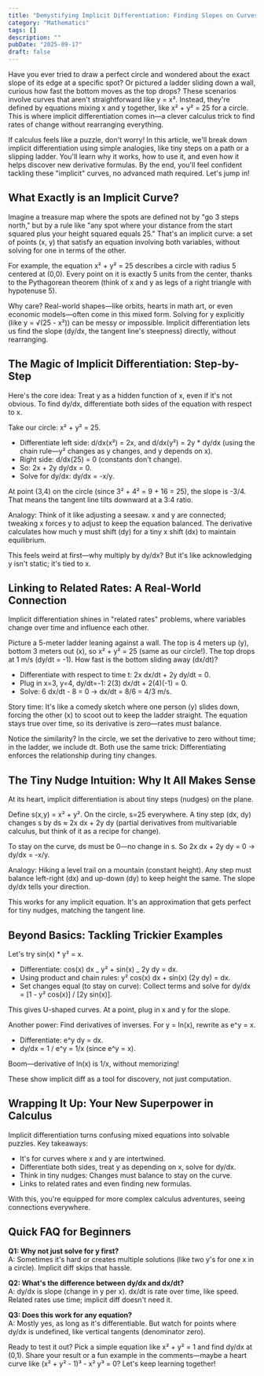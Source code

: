 ```yaml
---
title: "Demystifying Implicit Differentiation: Finding Slopes on Curves That Don't Play by the Rules"
category: "Mathematics"
tags: []
description: ""
pubDate: "2025-09-17"
draft: false
---
```


Have you ever tried to draw a perfect circle and wondered about the exact slope of its edge at a specific spot? Or pictured a ladder sliding down a wall, curious how fast the bottom moves as the top drops? These scenarios involve curves that aren't straightforward like y = x². Instead, they're defined by equations mixing x and y together, like x² + y² = 25 for a circle. This is where implicit differentiation comes in—a clever calculus trick to find rates of change without rearranging everything.

If calculus feels like a puzzle, don't worry! In this article, we'll break down implicit differentiation using simple analogies, like tiny steps on a path or a slipping ladder. You'll learn why it works, how to use it, and even how it helps discover new derivative formulas. By the end, you'll feel confident tackling these "implicit" curves, no advanced math required. Let's jump in!

## What Exactly is an Implicit Curve?

Imagine a treasure map where the spots are defined not by "go 3 steps north," but by a rule like "any spot where your distance from the start squared plus your height squared equals 25." That's an implicit curve: a set of points (x, y) that satisfy an equation involving both variables, without solving for one in terms of the other.

For example, the equation x² + y² = 25 describes a circle with radius 5 centered at (0,0). Every point on it is exactly 5 units from the center, thanks to the Pythagorean theorem (think of x and y as legs of a right triangle with hypotenuse 5).

Why care? Real-world shapes—like orbits, hearts in math art, or even economic models—often come in this mixed form. Solving for y explicitly (like y = √(25 - x²)) can be messy or impossible. Implicit differentiation lets us find the slope (dy/dx, the tangent line's steepness) directly, without rearranging.

## The Magic of Implicit Differentiation: Step-by-Step

Here's the core idea: Treat y as a hidden function of x, even if it's not obvious. To find dy/dx, differentiate both sides of the equation with respect to x.

Take our circle: x² + y² = 25.

- Differentiate left side: d/dx(x²) = 2x, and d/dx(y²) = 2y \* dy/dx (using the chain rule—y² changes as y changes, and y depends on x).
- Right side: d/dx(25) = 0 (constants don't change).
- So: 2x + 2y dy/dx = 0.
- Solve for dy/dx: dy/dx = -x/y.

At point (3,4) on the circle (since 3² + 4² = 9 + 16 = 25), the slope is -3/4. That means the tangent line tilts downward at a 3:4 ratio.

Analogy: Think of it like adjusting a seesaw. x and y are connected; tweaking x forces y to adjust to keep the equation balanced. The derivative calculates how much y must shift (dy) for a tiny x shift (dx) to maintain equilibrium.

This feels weird at first—why multiply by dy/dx? But it's like acknowledging y isn't static; it's tied to x.

## Linking to Related Rates: A Real-World Connection

Implicit differentiation shines in "related rates" problems, where variables change over time and influence each other.

Picture a 5-meter ladder leaning against a wall. The top is 4 meters up (y), bottom 3 meters out (x), so x² + y² = 25 (same as our circle!). The top drops at 1 m/s (dy/dt = -1). How fast is the bottom sliding away (dx/dt)?

- Differentiate with respect to time t: 2x dx/dt + 2y dy/dt = 0.
- Plug in x=3, y=4, dy/dt=-1: 2(3) dx/dt + 2(4)(-1) = 0.
- Solve: 6 dx/dt - 8 = 0 → dx/dt = 8/6 = 4/3 m/s.

Story time: It's like a comedy sketch where one person (y) slides down, forcing the other (x) to scoot out to keep the ladder straight. The equation stays true over time, so its derivative is zero—rates must balance.

Notice the similarity? In the circle, we set the derivative to zero without time; in the ladder, we include dt. Both use the same trick: Differentiating enforces the relationship during tiny changes.

## The Tiny Nudge Intuition: Why It All Makes Sense

At its heart, implicit differentiation is about tiny steps (nudges) on the plane.

Define s(x,y) = x² + y². On the circle, s=25 everywhere. A tiny step (dx, dy) changes s by ds ≈ 2x dx + 2y dy (partial derivatives from multivariable calculus, but think of it as a recipe for change).

To stay on the curve, ds must be 0—no change in s. So 2x dx + 2y dy = 0 → dy/dx = -x/y.

Analogy: Hiking a level trail on a mountain (constant height). Any step must balance left-right (dx) and up-down (dy) to keep height the same. The slope dy/dx tells your direction.

This works for any implicit equation. It's an approximation that gets perfect for tiny nudges, matching the tangent line.

## Beyond Basics: Tackling Trickier Examples

Let's try sin(x) \* y² = x.

- Differentiate: cos(x) dx _ y² + sin(x) _ 2y dy = dx.
- Using product and chain rules: y² cos(x) dx + sin(x) (2y dy) = dx.
- Set changes equal (to stay on curve): Collect terms and solve for dy/dx = [1 - y² cos(x)] / [2y sin(x)].

This gives U-shaped curves. At a point, plug in x and y for the slope.

Another power: Find derivatives of inverses. For y = ln(x), rewrite as e^y = x.

- Differentiate: e^y dy = dx.
- dy/dx = 1 / e^y = 1/x (since e^y = x).

Boom—derivative of ln(x) is 1/x, without memorizing!

These show implicit diff as a tool for discovery, not just computation.

## Wrapping It Up: Your New Superpower in Calculus

Implicit differentiation turns confusing mixed equations into solvable puzzles. Key takeaways:

- It's for curves where x and y are intertwined.
- Differentiate both sides, treat y as depending on x, solve for dy/dx.
- Think in tiny nudges: Changes must balance to stay on the curve.
- Links to related rates and even finding new formulas.

With this, you're equipped for more complex calculus adventures, seeing connections everywhere.

## Quick FAQ for Beginners

**Q1: Why not just solve for y first?**  
A: Sometimes it's hard or creates multiple solutions (like two y's for one x in a circle). Implicit diff skips that hassle.

**Q2: What's the difference between dy/dx and dx/dt?**  
A: dy/dx is slope (change in y per x). dx/dt is rate over time, like speed. Related rates use time; implicit diff doesn't need it.

**Q3: Does this work for any equation?**  
A: Mostly yes, as long as it's differentiable. But watch for points where dy/dx is undefined, like vertical tangents (denominator zero).

Ready to test it out? Pick a simple equation like x² + y² = 1 and find dy/dx at (0,1). Share your result or a fun example in the comments—maybe a heart curve like (x² + y² - 1)³ - x² y³ = 0? Let's keep learning together!
